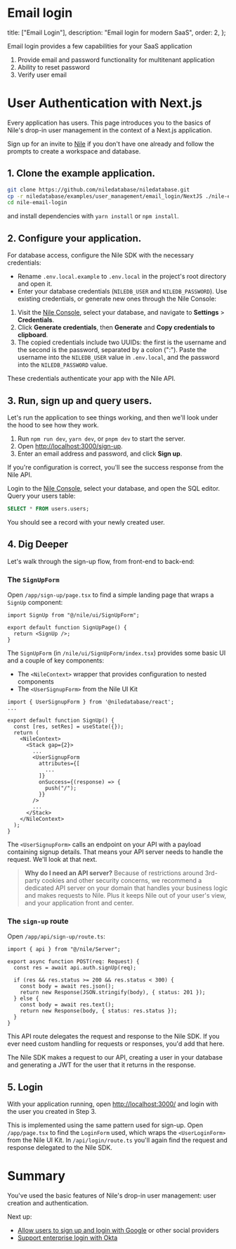 # Email login

  title: ["Email Login"],
  description: "Email login for modern SaaS",
  order: 2,
};

Email login provides a few capabilities for your SaaS application

1. Provide email and password functionality for multitenant application
2. Ability to reset password
3. Verify user email

# User Authentication with Next.js

Every application has users. This page introduces you to the basics of Nile's drop-in user management in the context of a Next.js application.

Sign up for an invite to [Nile](https://thenile.dev) if you don't have one already and follow the prompts to create a workspace and database.

## 1. Clone the example application.

```bash
git clone https://github.com/niledatabase/niledatabase.git
cp -r niledatabase/examples/user_management/email_login/NextJS ./nile-email-login
cd nile-email-login
```

and install dependencies with `yarn install` or `npm install`.

## 2. Configure your application.

For database access, configure the Nile SDK with the necessary credentials:

- Rename `.env.local.example` to `.env.local` in the project's root directory and open it.
- Enter your database credentials (`NILEDB_USER` and `NILEDB_PASSWORD`). Use existing credentials, or generate new ones through the Nile Console:

1. Visit the [Nile Console](https://console.thenile.dev), select your database, and navigate to **Settings** > **Credentials**.
2. Click **Generate credentials**, then **Generate** and **Copy credentials to clipboard**.
3. The copied credentials include two UUIDs: the first is the username and the second is the password, separated by a colon (":"). Paste the username into the `NILEDB_USER` value in `.env.local`, and the password into the `NILEDB_PASSWORD` value.

These credentials authenticate your app with the Nile API.

## 3. Run, sign up and query users.

Let's run the application to see things working, and then we'll look under the hood to see how they work.

1. Run `npm run dev`, `yarn dev`, or `pnpm dev` to start the server.
2. Open [http://localhost:3000/sign-up](http://localhost:3000/sign-up).
3. Enter an email address and password, and click **Sign up**.

If you're configuration is correct, you'll see the success response from the Nile API.

Login to the [Nile Console](https://console.thenile.dev), select your database, and open the SQL editor. Query your users table:

```sql
SELECT * FROM users.users;
```

You should see a record with your newly created user.

## 4. Dig Deeper

Let's walk through the sign-up flow, from front-end to back-end:

### The `SignUpForm`

Open `/app/sign-up/page.tsx` to find a simple landing page that wraps a `SignUp` component:

```tsx title="/app/sign-up/page.tsx"
import SignUp from "@/nile/ui/SignUpForm";

export default function SignUpPage() {
  return <SignUp />;
}
```

The `SignUpForm` (in `/nile/ui/SignUpForm/index.tsx`) provides some basic UI and a couple of key components:

- The `<NileContext>` wrapper that provides configuration to nested components
- The `<UserSignupForm>` from the Nile UI Kit

```tsx title="/nile/ui/SignUpForm/index.tsx"
import { UserSignupForm } from '@niledatabase/react';
...

export default function SignUp() {
  const [res, setRes] = useState({});
  return (
    <NileContext>
      <Stack gap={2}>
        ...
        <UserSignupForm
          attributes={[
            ...
          ]}
          onSuccess={(response) => {
            push("/");
          }}
        />
        ...
      </Stack>
    </NileContext>
  );
}
```

The `<UserSignupForm>` calls an endpoint on your API with a payload containing signup details. That means your API server needs to handle the request. We'll look at that next.

> **Why do I need an API server?**
> Because of restrictions around 3rd-party cookies and other security concerns, we recommend a dedicated API server on your domain that handles your business logic and makes requests to Nile. Plus it keeps Nile out of your user's view, and your application front and center.

### The `sign-up` route

Open `/app/api/sign-up/route.ts`:

```tsx title="/app/api/sign-up/route.ts"
import { api } from "@/nile/Server";

export async function POST(req: Request) {
  const res = await api.auth.signUp(req);

  if (res && res.status >= 200 && res.status < 300) {
    const body = await res.json();
    return new Response(JSON.stringify(body), { status: 201 });
  } else {
    const body = await res.text();
    return new Response(body, { status: res.status });
  }
}
```

This API route delegates the request and response to the Nile SDK. If you ever need custom handling for requests or responses, you'd add that here.

The Nile SDK makes a request to our API, creating a user in your database and generating a JWT for the user that it returns in the response.

## 5. Login

With your application running, open [http://localhost:3000/](http://localhost:3000/) and login with the user you created in Step 3.

This is implemented using the same pattern used for sign-up. Open `/app/page.tsx` to find the `LoginForm` used, which wraps the `<UserLoginForm>` from the Nile UI Kit. In `/api/login/route.ts` you'll again find the request and response delegated to the Nile SDK.

# Summary

You've used the basic features of Nile's drop-in user management: user creation and authentication.

Next up:

- [Allow users to sign up and login with Google](/docs/user-authentication/social-login) or other social providers
- [Support enterprise login with Okta](/docs/user-authentication/enterprise-login/okta)
